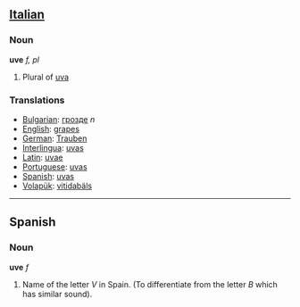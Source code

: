 ==[[Italian]]==
===Noun===
'''uve''' ''f, pl''

# Plural of [[uva]]

===Translations===
*[[Bulgarian]]: [[грозде]] ''n''
*[[English]]: [[grapes]]
*[[German]]: [[Trauben]]
*[[Interlingua]]: [[uva]]s
*[[Latin]]: [[uvae]]
*[[Portuguese]]: [[uva]]s
*[[Spanish]]: [[uva]]s
*[[Volapük]]: [[vitidabäl]]s

----

== Spanish ==
=== Noun ===
'''uve''' ''f''

# Name of the letter ''V'' in Spain. (To differentiate from the letter ''B'' which has similar sound).